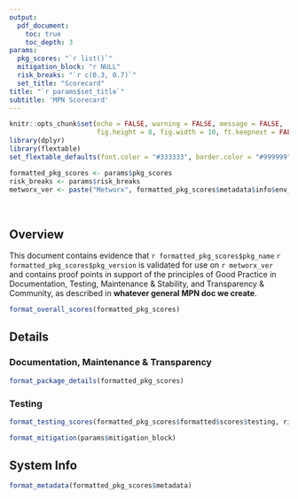 ```yaml
---
output:
  pdf_document:
    toc: true
    toc_depth: 3
params:
  pkg_scores: "`r list()`"
  mitigation_block: "r NULL"
  risk_breaks: "`r c(0.3, 0.7)`"
  set_title: "Scorecard"
title: "`r params$set_title`"
subtitle: 'MPN Scorecard'
---
```


```r
knitr::opts_chunk$set(echo = FALSE, warning = FALSE, message = FALSE,
                      fig.height = 8, fig.width = 10, ft.keepnext = FALSE)
library(dplyr)
library(flextable)
set_flextable_defaults(font.color = "#333333", border.color = "#999999", padding = 4)
```

```r
formatted_pkg_scores <- params$pkg_scores
risk_breaks <- params$risk_breaks
metworx_ver <- paste("Metworx", formatted_pkg_scores$metadata$info$env_vars$METWORX_VERSION)
```

<br/>

## Overview

This document contains evidence that `r formatted_pkg_scores$pkg_name` `r formatted_pkg_scores$pkg_version` is validated for use on `r metworx_ver` and contains proof points in support of the principles of Good Practice in Documentation, Testing, Maintenance & Stability, and Transparency & Community, as described in **whatever general MPN doc we create**. 

```r
format_overall_scores(formatted_pkg_scores)
```

\newpage

## Details

### Documentation, Maintenance & Transparency
```r
format_package_details(formatted_pkg_scores)
```

### Testing
```r
format_testing_scores(formatted_pkg_scores$formatted$scores$testing, risk_breaks)
```

\newpage

```r
format_mitigation(params$mitigation_block)
```


## System Info
```r
format_metadata(formatted_pkg_scores$metadata)
```
